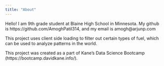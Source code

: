 ```yaml
---
title: "About"
---
```


Hello! I am 9th grade student at Blaine High School in Minnesota. My github is https://github.com/AmoghPatil314, and my email is amogh@arjunp.com

This project uses client side loading to filter out certain types of fuel, which can be used to analyze patterns in the world.

This project was created as a part of Kane’s Data Science Bootcamp (https://bootcamp.davidkane.info/).
